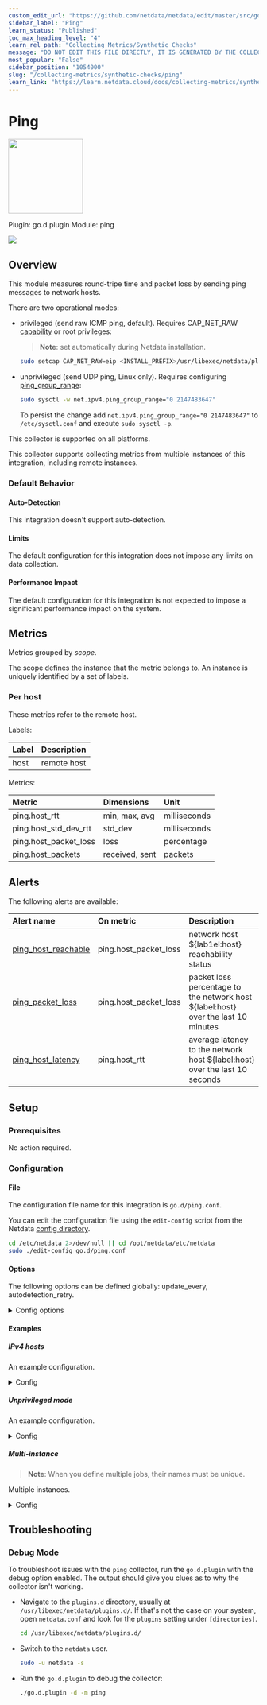 ```yaml
---
custom_edit_url: "https://github.com/netdata/netdata/edit/master/src/go/collectors/go.d.plugin/modules/ping/metadata.yaml"
sidebar_label: "Ping"
learn_status: "Published"
toc_max_heading_level: "4"
learn_rel_path: "Collecting Metrics/Synthetic Checks"
message: "DO NOT EDIT THIS FILE DIRECTLY, IT IS GENERATED BY THE COLLECTOR'S metadata.yaml FILE"
most_popular: "False"
sidebar_position: "1054000"
slug: "/collecting-metrics/synthetic-checks/ping"
learn_link: "https://learn.netdata.cloud/docs/collecting-metrics/synthetic-checks/ping"
---
```



# Ping


<img src="https://netdata.cloud/img/globe.svg" width="150"/>


Plugin: go.d.plugin
Module: ping

<img src="https://img.shields.io/badge/maintained%20by-Netdata-%2300ab44" />

## Overview

This module measures round-tripe time and packet loss by sending ping messages to network hosts.

There are two operational modes:

- privileged (send raw ICMP ping, default). Requires
  CAP_NET_RAW [capability](https://man7.org/linux/man-pages/man7/capabilities.7.html) or root privileges:
  > **Note**: set automatically during Netdata installation.

  ```bash
  sudo setcap CAP_NET_RAW=eip <INSTALL_PREFIX>/usr/libexec/netdata/plugins.d/go.d.plugin
  ```

- unprivileged (send UDP ping, Linux only).
  Requires configuring [ping_group_range](https://www.man7.org/linux/man-pages/man7/icmp.7.html):

  ```bash
  sudo sysctl -w net.ipv4.ping_group_range="0 2147483647"
  ```
  To persist the change add `net.ipv4.ping_group_range="0 2147483647"` to `/etc/sysctl.conf` and
  execute `sudo sysctl -p`.




This collector is supported on all platforms.

This collector supports collecting metrics from multiple instances of this integration, including remote instances.


### Default Behavior

#### Auto-Detection

This integration doesn't support auto-detection.

#### Limits

The default configuration for this integration does not impose any limits on data collection.

#### Performance Impact

The default configuration for this integration is not expected to impose a significant performance impact on the system.


## Metrics

Metrics grouped by *scope*.

The scope defines the instance that the metric belongs to. An instance is uniquely identified by a set of labels.



### Per host

These metrics refer to the remote host.

Labels:

| Label      | Description     |
|:-----------|:----------------|
| host | remote host |

Metrics:

| Metric | Dimensions | Unit |
|:------|:----------|:----|
| ping.host_rtt | min, max, avg | milliseconds |
| ping.host_std_dev_rtt | std_dev | milliseconds |
| ping.host_packet_loss | loss | percentage |
| ping.host_packets | received, sent | packets |



## Alerts


The following alerts are available:

| Alert name  | On metric | Description |
|:------------|:----------|:------------|
| [ ping_host_reachable ](https://github.com/netdata/netdata/blob/master/src/health/health.d/ping.conf) | ping.host_packet_loss | network host ${lab1el:host} reachability status |
| [ ping_packet_loss ](https://github.com/netdata/netdata/blob/master/src/health/health.d/ping.conf) | ping.host_packet_loss | packet loss percentage to the network host ${label:host} over the last 10 minutes |
| [ ping_host_latency ](https://github.com/netdata/netdata/blob/master/src/health/health.d/ping.conf) | ping.host_rtt | average latency to the network host ${label:host} over the last 10 seconds |


## Setup

### Prerequisites

No action required.

### Configuration

#### File

The configuration file name for this integration is `go.d/ping.conf`.


You can edit the configuration file using the `edit-config` script from the
Netdata [config directory](/docs/netdata-agent/configuration#the-netdata-config-directory).

```bash
cd /etc/netdata 2>/dev/null || cd /opt/netdata/etc/netdata
sudo ./edit-config go.d/ping.conf
```
#### Options

The following options can be defined globally: update_every, autodetection_retry.


<details><summary>Config options</summary>

| Name | Description | Default | Required |
|:----|:-----------|:-------|:--------:|
| update_every | Data collection frequency. | 5 | no |
| autodetection_retry | Recheck interval in seconds. Zero means no recheck will be scheduled. | 0 | no |
| hosts | Network hosts. |  | yes |
| network | Allows configuration of DNS resolution. Supported options: ip (select IPv4 or IPv6), ip4 (select IPv4), ip6 (select IPv6). | ip | no |
| privileged | Ping packets type. "no" means send an "unprivileged" UDP ping,  "yes" - raw ICMP ping. | yes | no |
| packets | Number of ping packets to send. | 5 | no |
| interval | Timeout between sending ping packets. | 100ms | no |

</details>

#### Examples

##### IPv4 hosts

An example configuration.

<details><summary>Config</summary>

```yaml
jobs:
  - name: example
    hosts:
      - 192.0.2.0
      - 192.0.2.1

```
</details>

##### Unprivileged mode

An example configuration.

<details><summary>Config</summary>

```yaml
jobs:
  - name: example
    privileged: no
    hosts:
      - 192.0.2.0
      - 192.0.2.1

```
</details>

##### Multi-instance

> **Note**: When you define multiple jobs, their names must be unique.

Multiple instances.


<details><summary>Config</summary>

```yaml
jobs:
  - name: example1
    hosts:
      - 192.0.2.0
      - 192.0.2.1

  - name: example2
    packets: 10
    hosts:
      - 192.0.2.3
      - 192.0.2.4

```
</details>



## Troubleshooting

### Debug Mode

To troubleshoot issues with the `ping` collector, run the `go.d.plugin` with the debug option enabled. The output
should give you clues as to why the collector isn't working.

- Navigate to the `plugins.d` directory, usually at `/usr/libexec/netdata/plugins.d/`. If that's not the case on
  your system, open `netdata.conf` and look for the `plugins` setting under `[directories]`.

  ```bash
  cd /usr/libexec/netdata/plugins.d/
  ```

- Switch to the `netdata` user.

  ```bash
  sudo -u netdata -s
  ```

- Run the `go.d.plugin` to debug the collector:

  ```bash
  ./go.d.plugin -d -m ping
  ```


